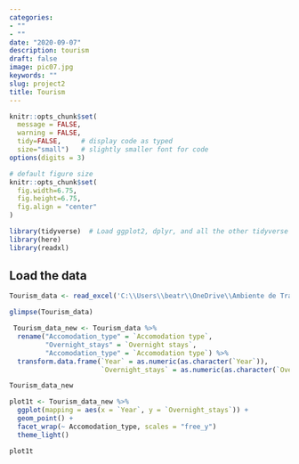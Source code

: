 ```yaml
---
categories:
- ""
- ""
date: "2020-09-07"
description: tourism
draft: false
image: pic07.jpg
keywords: ""
slug: project2
title: Tourism
---
```



```r
knitr::opts_chunk$set(
  message = FALSE, 
  warning = FALSE, 
  tidy=FALSE,     # display code as typed
  size="small")   # slightly smaller font for code
options(digits = 3)

# default figure size
knitr::opts_chunk$set(
  fig.width=6.75, 
  fig.height=6.75,
  fig.align = "center"
)
```

```r
library(tidyverse)  # Load ggplot2, dplyr, and all the other tidyverse packages
library(here)
library(readxl)
```

## Load the data


```r
Tourism_data <- read_excel('C:\\Users\\beatr\\OneDrive\\Ambiente de Trabalho\\tourism.xls')

glimpse(Tourism_data)

```

```r
 Tourism_data_new <- Tourism_data %>%  
  rename("Accomodation_type" = `Accomodation type`,
         "Overnight_stays" = `Overnight stays`,
         "Accomodation_type" = `Accomodation type`) %>%
  transform.data.frame(`Year` = as.numeric(as.character(`Year`)),
                       `Overnight_stays` = as.numeric(as.character(`Overnight_stays`)))

Tourism_data_new

```

```r
plot1t <- Tourism_data_new %>% 
  ggplot(mapping = aes(x = `Year`, y = `Overnight_stays`)) +
  geom_point() +
  facet_wrap(~ Accomodation_type, scales = "free_y")
  theme_light()

plot1t
```